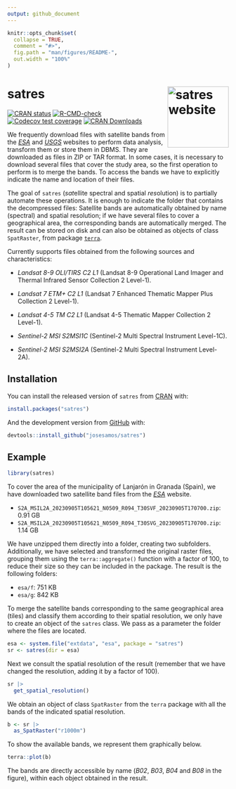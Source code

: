 ```yaml
---
output: github_document
---
```


<!-- README.md is generated from README.Rmd. Please edit that file -->

```r
knitr::opts_chunk$set(
  collapse = TRUE,
  comment = "#>",
  fig.path = "man/figures/README-",
  out.width = "100%"
)
```


# satres <a href="https://josesamos.github.io/satres/"><img src="man/figures/logo.png" align="right" height="139" alt="satres website" /></a>


<!-- badges: start -->
[![CRAN status](https://www.r-pkg.org/badges/version/satres)](https://CRAN.R-project.org/package=satres)
[![R-CMD-check](https://github.com/josesamos/satres/actions/workflows/R-CMD-check.yaml/badge.svg)](https://github.com/josesamos/satres/actions/workflows/R-CMD-check.yaml)
[![Codecov test coverage](https://codecov.io/gh/josesamos/satres/branch/main/graph/badge.svg)](https://app.codecov.io/gh/josesamos/satres?branch=main)
[![CRAN Downloads](http://cranlogs.r-pkg.org/badges/grand-total/satres)](https://cran.r-project.org/package=satres)
<!-- badges: end -->


We frequently download files with satellite bands from the [*ESA*](https://dataspace.copernicus.eu/) and [*USGS*](https://glovis.usgs.gov/) websites to perform data analysis, transform them or store them in DBMS. They are downloaded as files in ZIP or TAR format. In some cases, it is necessary to download several files that cover the study area, so the first operation to perform is to merge the bands. To access the bands we have to explicitly indicate the name and location of their files.

The goal of `satres` (*sat*ellite spectral and spatial *res*olution) is to partially automate these operations. It is enough to indicate the folder that contains the decompressed files: Satellite bands are automatically obtained by name (spectral) and spatial resolution; if we have several files to cover a geographical area, the corresponding bands are automatically merged. The result can be stored on disk and can also be obtained as objects of class `SpatRaster`, from package [`terra`](https://CRAN.R-project.org/package=terra).

Currently supports files obtained from the following sources and characteristics:

- *Landsat 8-9 OLI/TIRS C2 L1* (Landsat 8-9 Operational Land Imager and Thermal Infrared Sensor Collection 2 Level-1).

- *Landsat 7 ETM+ C2 L1* (Landsat 7 Enhanced Thematic Mapper Plus Collection 2 Level-1).

- *Landsat 4-5 TM C2 L1* (Landsat 4-5 Thematic Mapper Collection 2 Level-1).

- *Sentinel-2 MSI S2MSI1C* (Sentinel-2 Multi Spectral Instrument Level-1C).

- *Sentinel-2 MSI S2MSI2A* (Sentinel-2 Multi Spectral Instrument Level-2A).


## Installation

You can install the released version of `satres` from [CRAN](https://CRAN.R-project.org) with:

``` r
install.packages("satres")
```

And the development version from [GitHub](https://github.com/) with:

<!-- You can install the development version from [GitHub](https://github.com/) with: -->

``` r
devtools::install_github("josesamos/satres")
```

## Example

```r
library(satres)
```

To cover the area of the municipality of Lanjarón in Granada (Spain), we have downloaded two satellite band files from the [*ESA*](https://dataspace.copernicus.eu/) website.

- `S2A_MSIL2A_20230905T105621_N0509_R094_T30SVF_20230905T170700.zip`: 0.91 GB
- `S2A_MSIL2A_20230905T105621_N0509_R094_T30SVG_20230905T170700.zip`: 1.14 GB 

We have unzipped them directly into a folder, creating two subfolders. Additionally, we have selected and transformed the original raster files, grouping them using the `terra::aggregate()` function with a factor of 100, to reduce their size so they can be included in the package. The result is the following folders:

- `esa/f`: 751 KB
- `esa/g`: 842 KB

To merge the satellite bands corresponding to the same geographical area (tiles) and classify them according to their spatial resolution, we only have to create an object of the `satres` class. We pass as a parameter the folder where the files are located.

```r
esa <- system.file("extdata", "esa", package = "satres")
sr <- satres(dir = esa)
```

Next we consult the spatial resolution of the result (remember that we have changed the resolution, adding it by a factor of 100).

```r
sr |>
  get_spatial_resolution()
```

We obtain an object of class `SpatRaster` from the `terra` package with all the bands of the indicated spatial resolution.

```r
b <- sr |>
  as_SpatRaster("r1000m")
```

To show the available bands, we represent them graphically below.

```r
terra::plot(b)
```

The bands are directly accessible by name (*B02*, *B03*, *B04* and *B08* in the figure), within each object obtained in the result.

